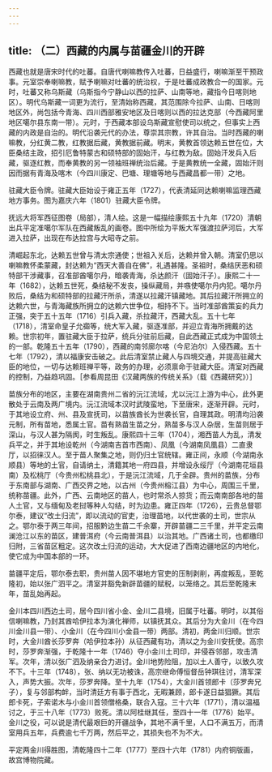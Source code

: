 ```yaml
---
---
---
```

title: （二）西藏的内属与苗疆金川的开辟
---



西藏也就是唐宋时代的吐蕃。自唐代喇嘛教传入吐蕃，日益盛行，喇嘛渐至干预政事。元室崇奉喇嘛教，赋予喇嘛对吐蕃的统治权，于是吐蕃成政教合一的国家。元时，吐蕃又称乌斯藏（乌斯指今宁静山以西的拉萨、山南等地，藏指今日喀则地区）。明代乌斯藏一词更为流行，至清始称西藏，其范围除今拉萨、山南、日喀则地区外，尚包括今青海、四川西部雅安地区及日喀则以西的拉达克部（今西藏阿里地区噶尔县东南一带）。元时，于西藏本部设乌斯藏宣慰使司以统之，但事实上西藏的内政是自治的。明代沿袭元代的办法，尊崇其宗教，许其自治。当时西藏的喇嘛教，分红黄二教，红教据后藏，黄教据前藏。明末，黄教首领达赖五世在位，大臣桑结主政，招引厄鲁特蒙古和硕特部的固始汗，与红教为敌。固始汗发兵入后藏，驱逐红教，而奉黄教的另一领袖班禅统治后藏。于是黄教统一全藏，固始汗则因而据有青海及喀木（今四川康定、巴塘、理塘等地与西藏昌都一带）之地。

驻藏大臣令牌。驻藏大臣始设于雍正五年（1727），代表清延同达赖喇嘛监理西藏地方事务。图为嘉庆六年（1801）驻藏大臣令牌。

抚远大将军西征图卷（局部），清人绘。这是一幅描绘康熙五十九年（1720）清朝出兵平定准噶尔军队在西藏叛乱的画卷。图中所绘为平叛大军强渡拉萨河后，大军进入拉萨，出现在布达拉宫与大昭寺之前。

清崛起东北，达赖五世曾与清太宗通使；世祖入关后，达赖并曾入朝。清室仍思以喇嘛教怀柔蒙藏，封达赖为“西天大善自在佛”，礼遇甚隆。圣祖时，桑结厌恶和硕特部干涉藏事，召准部酋噶尔丹，暗袭青海，杀达颜汗（固始汗子）。康熙二十一年（1682），达赖五世死，桑结秘不发丧，操纵藏局，并嗾使噶尔丹内犯。噶尔丹败后，桑结为和硕特部的拉藏汗所杀，清遂以拉藏汗镇藏地。其后拉藏汗所拥立的达赖六世，与青海藏族所拥立的达赖六世争位，相持不下。当时准部酋策妄的兵力正强，突于五十五年（1716）引兵入藏，杀拉藏汗，西藏大乱。五十七年（1718），清室命皇子允禵等，统大军入藏，驱逐准部，并迎立青海所拥戴的达赖。世宗初年，置驻藏大臣于拉萨，统兵分驻前后藏，自此西藏正式成为中国领土的一部。乾隆五十五年（1790），西藏的南邻廓尔喀（今尼泊尔）入侵西藏。五十七年（1792），清以福康安击破之。此后清室禁止藏人与四境交通，并提高驻藏大臣的地位，一切与达赖班禅平等，政务的办理，必须禀命于驻藏大臣。清室对西藏的控制，乃益趋巩固。［参看周昆田《汉藏两族的传统关系》（载《西藏研究》）］

苗族分布的地区，主要在湖南贵州二省的沅江流域，尤以沅江上游为中心，此外更散处于云南及两广境内。沅江流域本汉时武陵蛮地，下至唐宋，逐渐开辟。元时，于其地设立府、州、县及宣抚司，以苗族酋长为世袭长官，自理其政。明清均沿袭元制，所有苗地，悉属土官。苗有熟苗生苗之分，熟苗多与汉人杂居，生苗则居于深山，与汉人甚为隔阂，时生叛乱。康熙四十三年（1704），湘西苗人为乱，清发兵平之，并于其地设乾州（今湖南吉首市西南）、凤凰（今湖南凤凰县）二直隶厅，以招徕汉人。至于苗人聚集之地，则仍归土官统辖。雍正间，永顺（今湖南永顺县）等地的土官，自请纳土，清籍其地一府四县，并增设永绥厅（今湖南花垣县南）及松桃厅（今贵州松桃县北），于是沅江流域，几于全辟。贵州的苗族，分布于东南部与湖南、广西交界之地，以古州（今贵州榕江县）为中心，周围三千里，统称苗疆。此外，广西、云南地区的苗人，也时常杀人掠货；而云南南部各地的苗人土官，又与缅甸及老挝等种人勾结，时为边患。雍正四年（1726），云贵总督鄂尔泰，建议“改土归流”，即以流动的官吏，治理苗地，以代世袭的土司，世宗从之。鄂尔泰于两三年间，招服黔边生苗二千余寨，开辟苗疆二三千里，并平定云南澜沧江以东的苗区，建普洱府（今云南普洱县）以治其地。广西诸土司，也都缴印归附，三省苗区粗定。这次改土归流的运动，大大促进了西南边疆地区的内地化，使它成为中国本部的一环。

苗疆平定后，鄂尔泰去职，贵州苗人因不堪地方官吏的压制剥削，再度叛乱，至乾隆初，始以张广泗平之。清室并豁免新辟苗疆的赋税，以笼络之。其后至乾隆末年，苗乱始再起。

金川本四川西边土司，居今四川省小金、金川二县境，旧属于吐蕃。明时，以其俗信喇嘛教，乃封其酋哈伊拉本为演化禅师，以镇抚其众。其后分为大金川（在今四川金川县一带）、小金川（在今四川小金县一带）两部。清初，两金川归顺。世宗时，大金川酋长莎罗奔（哈伊拉本孙）从征西藏有功，清以之为金川安抚使。高宗时，莎罗奔渐强，于乾隆十一年（1746）夺小金川土司印，并侵吞邻部，攻击清军。次年，清以张广泗及纳亲合力进讨。金川地势险阻，加以土人善守，以致久攻不下。十三年（1748），张、纳以无功被诛，高宗继命傅恒督岳钟琪往讨，清军深入，声势大振。次年，莎罗奔降。至十九年（1754），大金川首领郎卡（莎罗奔兄子），复与邻部构衅，当时清廷方有事于西北，无暇兼顾，郎卡遂日益猖獗。其后郎卡死，子索诺木与小金川首领僧格桑，联合入寇。三十六年（1771），清以温福讨之，于三十八年（1773）败死。清以阿桂继其任，至四十一年（1776）始平。金川之役，可以说是清代最艰巨的开疆战争，其地不满千里，人口不满五万，而清室用兵五年，兵费逾七千万两，然后平之，其损失也不为不大。

平定两金川得胜图，清乾隆四十二年（1777）至四十六年（1781）内府铜版画，故宫博物院藏。